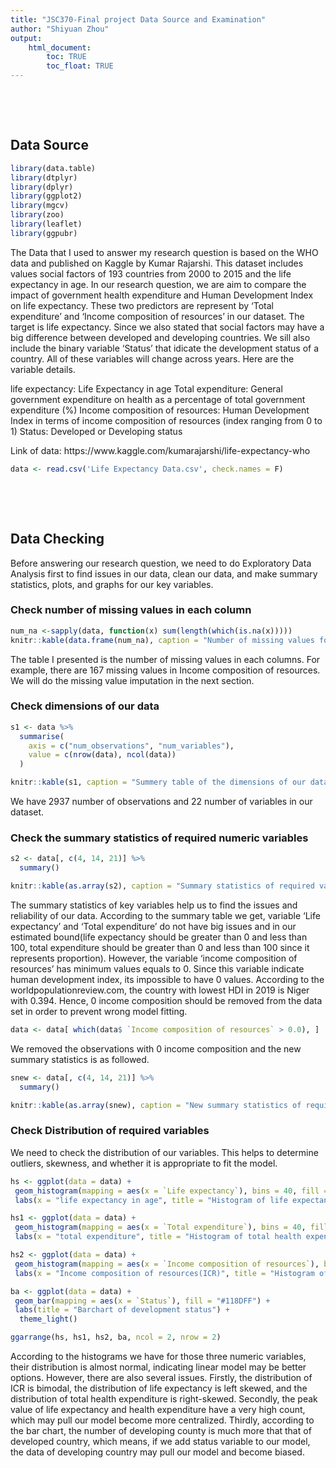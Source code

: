 ```yaml
---
title: "JSC370-Final project Data Source and Examination"
author: "Shiyuan Zhou"
output: 
    html_document:
        toc: TRUE
        toc_float: TRUE
---
```

<br>

<br>

## Data Source

```r
library(data.table)
library(dtplyr)
library(dplyr)
library(ggplot2)
library(mgcv)
library(zoo)
library(leaflet)
library(ggpubr)
```

The Data that I used to answer my research question is based on the WHO data and published on Kaggle by Kumar Rajarshi. This dataset includes values social factors of 193 countries from 2000 to 2015 and the life expectancy in age. In our research question, we are aim to compare the impact of government health expenditure and Human Development Index on life expectancy. These two predictors are represent by 'Total expenditure' and 'Income composition of resources' in our dataset. The target is life expectancy. Since we also stated that social factors may have a big difference between developed and developing countries. We sill also include the binary variable 'Status' that idicate the development status of a country. All of these variables will change across years. Here are the variable details.

life expectancy: Life Expectancy in age
Total expenditure: General government expenditure on health as a percentage of total government expenditure (%)
Income composition of resources: Human Development Index in terms of income composition of resources (index ranging from 0 to 1)
Status: Developed or Developing status

Link of data: https://www.kaggle.com/kumarajarshi/life-expectancy-who
```r
data <- read.csv('Life Expectancy Data.csv', check.names = F)
```



\newpage

<br>

<br>

## Data Checking



Before answering our research question, we need to do Exploratory Data Analysis first to find issues in our data, clean our data, and make summary statistics, plots, and graphs for our key variables.

### Check number of missing values in each column


```r
num_na <-sapply(data, function(x) sum(length(which(is.na(x)))))
knitr::kable(data.frame(num_na), caption = "Number of missing values for each variable")
```

The table I presented is the number of missing values in each columns. For example, there are 167 missing values in Income composition of resources. We will do the missing value imputation in the next section.

### Check dimensions of our data

```r
s1 <- data %>%
  summarise(
    axis = c("num_observations", "num_variables"),
    value = c(nrow(data), ncol(data))
  )

knitr::kable(s1, caption = "Summery table of the dimensions of our data")

```
We have 2937 number of observations and 22 number of variables in our dataset.

### Check the summary statistics of required numeric variables

```r
s2 <- data[, c(4, 14, 21)] %>%
  summary()

knitr::kable(as.array(s2), caption = "Summary statistics of required variables")

```
The summary statistics of key variables help us to find the issues and reliability of our data. According to the summary table we get, variable 'Life expectancy' and 'Total expenditure' do not have big issues and in our estimated bound(life expectancy should be greater than 0 and less than 100, total expenditure should be greater than 0 and less than 100 since it represents proportion). However, the variable 'income composition of resources' has minimum values equals to 0. Since this variable indicate human development index, its impossible to have 0 values. According to the worldpopulationreview.com, the country with lowest HDI in 2019 is Niger with 0.394. Hence, 0 income composition should be removed from the data set in order to prevent wrong model fitting.

```r
data <- data[ which(data$ `Income composition of resources` > 0.0), ]
```

We removed the observations with 0 income composition and the new summary statistics is as followed.

```r
snew <- data[, c(4, 14, 21)] %>%
  summary()

knitr::kable(as.array(snew), caption = "New summary statistics of required variables")

```


\newpage


### Check Distribution of required variables

We need to check the distribution of our variables. This helps to determine outliers, skewness, and whether it is appropriate to fit the model.

```r
hs <- ggplot(data = data) + 
 geom_histogram(mapping = aes(x = `Life expectancy`), bins = 40, fill = "#8250C4")  +
 labs(x = "life expectancy in age", title = "Histogram of life expectancy")

hs1 <- ggplot(data = data) + 
 geom_histogram(mapping = aes(x = `Total expenditure`), bins = 40, fill = "#8250C4")  +
 labs(x = "total expenditure", title = "Histogram of total health expenditure")

hs2 <- ggplot(data = data) + 
 geom_histogram(mapping = aes(x = `Income composition of resources`), bins = 40, fill = "#8250C4")  +
 labs(x = "Income composition of resources(ICR)", title = "Histogram of ICR")

ba <- ggplot(data = data) + 
 geom_bar(mapping = aes(x = `Status`), fill = "#118DFF") +
 labs(title = "Barchart of development status") +
  theme_light()

ggarrange(hs, hs1, hs2, ba, ncol = 2, nrow = 2)

```
According to the histograms we have for those three numeric variables, their distribution is almost normal, indicating linear model may be better options. However, there are also several issues. Firstly, the distribution of ICR is bimodal, the distribution of life expectancy is left skewed, and the distribution of total health expenditure is right-skewed. Secondly, the peak value of life expectancy and health expenditure have a very high count, which may pull our model become more centralized. Thirdly, according to the bar chart, the number of  developing county is much more that that of developed country, which means, if we add status variable to our model, the data of developing country may pull our model and become biased.

<br>
<br>